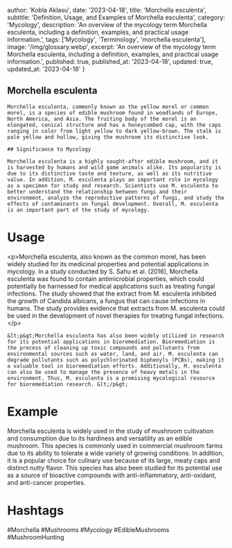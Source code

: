 
  author: 'Kobla Aklasu',
  date: '2023-04-18',
  title: 'Morchella esculenta',
  subtitle: 'Definition, Usage, and Examples of Morchella esculenta',
  category: 'Mycology',
  description: 'An overview of the mycology term Morchella esculenta, including a definition, examples, and practical usage information.',
  tags: ['Mycology', 'Terminology', 'morchella esculenta'],
  image: '/img/glossary.webp',
  excerpt: 'An overview of the mycology term Morchella esculenta, including a definition, examples, and practical usage information.',
  published: true,
  published_at: '2023-04-18',
  updated: true,
  updated_at: '2023-04-18'
}




## Morchella esculenta
    
    Morchella esculenta, commonly known as the yellow morel or common morel, is a species of edible mushroom found in woodlands of Europe, North America, and Asia. The fruiting body of the morel is an elongated, conical structure and has a honeycombed cap, with the caps ranging in color from light yellow to dark yellow-brown. The stalk is pale yellow and hollow, giving the mushroom its distinctive look.
    
    ## Significance to Mycology
    
    Morchella esculenta is a highly sought-after edible mushroom, and it is harvested by humans and wild game animals alike. Its popularity is due to its distinctive taste and texture, as well as its nutritive value. In addition, M. esculenta plays an important role in mycology as a specimen for study and research. Scientists use M. esculenta to better understand the relationship between fungi and their environment, analyze the reproductive patterns of fungi, and study the effects of contaminants on fungal development. Overall, M. esculenta is an important part of the study of mycology.

# Usage

&lt;p&gt;Morchella esculenta, also known as the common morel, has been widely studied for its medicinal properties and potential applications in mycology. In a study conducted by S. Sahu et al. (2016), Morchella esculenta was found to contain antimicrobial properties, which could potentially be harnessed for medical applications such as treating fungal infections. The study showed that the extract from M. esculenta inhibited the growth of Candida albicans, a fungus that can cause infections in humans. The study provides evidence that extracts from M. esculenta could be used in the development of novel therapies for treating fungal infections. &lt;/p&gt;
    
    &lt;p&gt;Morchella esculenta has also been widely utilized in research for its potential applications in bioremediation. Bioremediation is the process of cleaning up toxic compounds and pollutants from environmental sources such as water, land, and air. M. esculenta can degrade pollutants such as polychlorinated biphenyls (PCBs), making it a valuable tool in bioremediation efforts. Additionally, M. esculenta can also be used to manage the presence of heavy metals in the environment. Thus, M. esculenta is a promising mycological resource for bioremediation research. &lt;/p&gt;

# Example

Morchella esculenta is widely used in the study of mushroom cultivation and consumption due to its hardiness and versatility as an edible mushroom. This species is commonly used in commercial mushroom farms due to its ability to tolerate a wide variety of growing conditions. In addition, it is a popular choice for culinary use because of its large, meaty caps and distinct nutty flavor. This species has also been studied for its potential use as a source of bioactive compounds with anti-inflammatory, anti-oxidant, and anti-cancer properties.

# Hashtags

#Morchella #Mushrooms #Mycology #EdibleMushrooms #MushroomHunting

